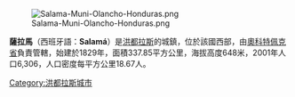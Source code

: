 [[Image:Salama-Muni-Olancho-Honduras.png|thumb]]

'''薩拉馬'''（西班牙語：'''Salamá'''）是[[洪都拉斯|洪都拉斯]]的城鎮，位於該國西部，由[[奧科特佩克省|奧科特佩克省]]負責管轄，始建於1829年，面積337.85平方公里，海拔高度648米，2001年人口6,306，人口密度每平方公里18.67人。

{{Coord|14|50|N|86|35|W|display=title}}

{{Honduras-geo-stub}}
[[Category:洪都拉斯城市|Category:洪都拉斯城市]]